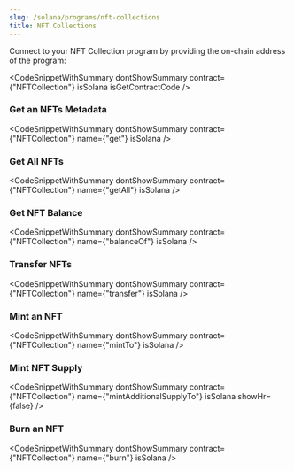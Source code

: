 ```yaml
---
slug: /solana/programs/nft-collections
title: NFT Collections
---
```



Connect to your NFT Collection program by providing the on-chain address of the program:

<CodeSnippetWithSummary
  dontShowSummary
  contract={"NFTCollection"}
  isSolana
  isGetContractCode
/>

### Get an NFTs Metadata

<CodeSnippetWithSummary
  dontShowSummary
  contract={"NFTCollection"}
  name={"get"}
  isSolana
/>

### Get All NFTs

<CodeSnippetWithSummary
  dontShowSummary
  contract={"NFTCollection"}
  name={"getAll"}
  isSolana
/>

### Get NFT Balance

<CodeSnippetWithSummary
  dontShowSummary
  contract={"NFTCollection"}
  name={"balanceOf"}
  isSolana
/>

### Transfer NFTs

<CodeSnippetWithSummary
  dontShowSummary
  contract={"NFTCollection"}
  name={"transfer"}
  isSolana
/>

### Mint an NFT

<CodeSnippetWithSummary
  dontShowSummary
  contract={"NFTCollection"}
  name={"mintTo"}
  isSolana
/>

### Mint NFT Supply

<CodeSnippetWithSummary
  dontShowSummary
  contract={"NFTCollection"}
  name={"mintAdditionalSupplyTo"}
  isSolana
  showHr={false}
/>

### Burn an NFT

<CodeSnippetWithSummary
  dontShowSummary
  contract={"NFTCollection"}
  name={"burn"}
  isSolana
/>
